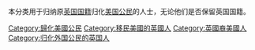 本分类用于归纳原[[英国国籍|英国国籍]]归化[[美国公民|美国公民]]的人士，无论他们是否保留英国国籍。

[[Category:歸化美國公民|Category:歸化美國公民]]
[[Category:移民美國的英國人|Category:移民美國的英國人]]
[[Category:英國裔美國人|Category:英國裔美國人]]
[[Category:归化外国公民的英国人|Category:归化外国公民的英国人]]